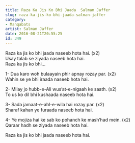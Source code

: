 ```yaml
---
title: Raza Ka Jis Ko Bhi Jaada  Salman Jaffer
slug: raza-ka-jis-ko-bhi-jaada-salman-jaffer
category: 
- Manqabats
artist: Salman Jaffer
date: 2016-08-21T20:55:25
id: 349
---
```


<p>Raza ka jis ko bhi jaada naseeb hota hai. (x2)<br />
Usay talab se ziyada naseeb hota hai.<br />
Raza ka jis ko bhi…</p>
<p>1- Dua karo woh bulaayain phir apnay rozay par. (x2)<br />
Wahin se ye bhi iraada naseeb hota hai.</p>
<p>2- Milay jo hubb-e-Ali wus’at-e-nigaah ke saath. (x2)<br />
To us ko dil bhi kushaada naseeb hota hai.</p>
<p>3- Sada jamaat-e-ahl-e-wila hai rozay par. (x2)<br />
Sharaf kahan ye furaada naseeb hota hai.</p>
<p>4- Ye mojiza hai ke sab ko pohanch ke mash’had mein. (x2)<br />
Qaraar hadh se ziyada naseeb hota hai.</p>
<p>Raza ka jis ko bhi jaada naseeb hota hai.</p>
<p> </p>